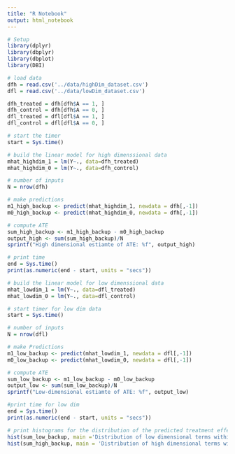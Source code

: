 ```yaml
---
title: "R Notebook"
output: html_notebook
---
```


```r
# Setup
library(dplyr)
library(dbplyr)
library(dbplot)
library(DBI)

# load data
dfh = read.csv('../data/highDim_dataset.csv')
dfl = read.csv('../data/lowDim_dataset.csv')

dfh_treated = dfh[dfh$A == 1, ]
dfh_control = dfh[dfh$A == 0, ]
dfl_treated = dfl[dfl$A == 1, ]
dfl_control = dfl[dfl$A == 0, ]

# start the timer
start = Sys.time()

# build the linear model for high dimenssional data
mhat_highdim_1 = lm(Y~., data=dfh_treated)
mhat_highdim_0 = lm(Y~., data=dfh_control)

# number of inputs
N = nrow(dfh)

# make predictions
m1_high_backup <- predict(mhat_highdim_1, newdata = dfh[,-1])
m0_high_backup <- predict(mhat_highdim_0, newdata = dfh[,-1])

# compute ATE
sum_high_backup <- m1_high_backup - m0_high_backup
output_high <- sum(sum_high_backup)/N
sprintf("High dimensional estiamte of ATE: %f", output_high)

# print time
end = Sys.time()
print(as.numeric(end - start, units = "secs"))

# build the linear model for low dimenssional data
mhat_lowdim_1 = lm(Y~., data=dfl_treated)
mhat_lowdim_0 = lm(Y~., data=dfl_control)

# start timer for low dim data
start = Sys.time()

# number of inputs
N = nrow(dfl)

# make Predictions 
m1_low_backup <- predict(mhat_lowdim_1, newdata = dfl[,-1])
m0_low_backup <- predict(mhat_lowdim_0, newdata = dfl[,-1])

# compute ATE
sum_low_backup <- m1_low_backup - m0_low_backup
output_low <- sum(sum_low_backup)/N
sprintf("Low-dimensional estiamte of ATE: %f", output_low)

#print time for low dim
end = Sys.time()
print(as.numeric(end - start, units = "secs"))

# print histograms for the distribution of the predicted treatment effects
hist(sum_low_backup, main ='Distribution of low dimensional terms within sum', breaks=50)
hist(sum_high_backup, main = 'Distribution of high dimensional terms within sum ', breaks=50)
```
